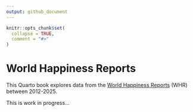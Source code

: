 ```yaml
---
output: github_document
---
```


<!-- README.md is generated from README.Rmd. Please edit that file -->

```r
knitr::opts_chunk$set(
  collapse = TRUE,
  comment = "#>"
)
```

# World Happiness Reports

<!-- badges: start -->
<!-- badges: end -->

This Quarto book explores data from the [World Happiness Reports](https://worldhappiness.report/) (WHR) between 2012-2025.

This is work in progress…




